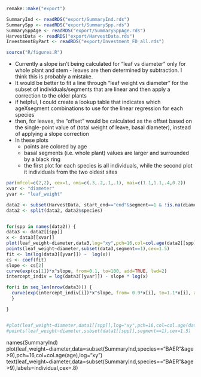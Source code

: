 ```r
remake::make("export")

SummaryInd <- readRDS("export/SummaryInd.rds")
SummarySpp <- readRDS("export/SummarySpp.rds")
SummarySppAge <- readRDS("export/SummarySppAge.rds")
HarvestData <- readRDS("export/HarvestData.rds")
InvestmentByPart <- readRDS("export/Investment_FD_all.rds")

source("R/figures.R")
```

* Currently a slope isn't being calculated for "leaf vs diameter" only for whole plant and stem - leaves are then determined by subtraction. I think this is probably a mistake.  
* It would be better to fit a line through "leaf weight vs diameter" for the subset of individuals/segments that are linear and then apply a correction to the older plants  
* if helpful, I could create a lookup table that indicates which ageXsegment combinations to use for the linear regression for each species  
* then, for leaves, the "offset" would be calculated as the offset based on the single-point value of (total weight of leave, basal diameter), instead of applying a slope correction  
* In these plots  
    * points are colored by age  
    * basal segments (i.e. whole plant) values are larger and surrounded by a black ring
    * the first plot for each species is all individuals, while the second plot it individuals from the two oldest sites  
    
```r
par(mfcol=c(2,2), cex=1, omi=c(.3,.2,.1,.1), mai=c(1.1,1.1,.4,0.2)) 
xvar <- "diameter"
yvar <- "leaf_weight"

data2 <- subset(HarvestData, start_end=="end"&segment==1 & !is.na(diameter) )
data2 <- split(data2, data2$species)


for(spp in names(data2)) {
data3 <- data2[[spp]]
x <- data3[[xvar]]
plot(leaf_weight~diameter,data3,log="xy",pch=16,col=col.age(data2[[spp]]$age),main=spp,cex=1.2)
points(leaf_weight~diameter,subset(data3,segment==1),cex=1.5)
fit <- lm(log(data3[[yvar]]) ~  log(x))
cs <- coef(fit)
slope <- cs[2]
curve(exp(cs[1])*x^slope, from=0.1, to=100, add=TRUE, lwd=2)
intercept_indiv = log(data3[[yvar]]) - slope * log(x)

for(i in seq_len(nrow(data3))) {
  curve(exp(intercept_indiv[i])*x^slope, from= 0.9*x[i], to=1.1*x[i], add=TRUE, lwd=1)
  }

}


#plot(leaf_weight~diameter,data1[[spp]],log="xy",pch=16,col=col.age(data1[[spp]]$age),main=spp,cex=1.2)
#points(leaf_weight~diameter,subset(data1[[spp]],segment==1),cex=1.5)


```
names(SummaryInd)
plot(leaf_weight~diameter,data=subset(SummaryInd,species=="BAER"&age>9),pch=16,col=col.age(age),log="xy")
text(leaf_weight~diameter,data=subset(SummaryInd,species=="BAER"&age>9),labels=individual,cex=.8)


